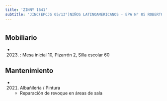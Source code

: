 ```yaml
---
title: 'ZINNY 1641'
subtitle: 'JINC(EPCJS 05/13°)NIÑOS LATINOAMERICANOS - EPA N° 05 ROBERTO BILLINGHURST - EPC N° 05 ROBERTO BILLINGHURST'
---
```


#


## Mobiliario

*  (2023) : Mesa inicial 10, Pizarrón 2, Silla escolar 60 





## Mantenimiento

*  (2021) Albañileria / Pintura 
    + Reparación de revoque en áreas de sala



